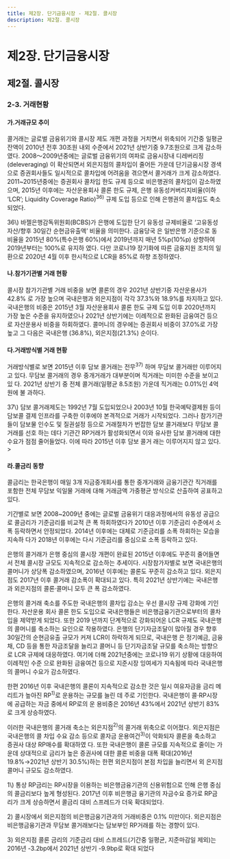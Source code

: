 ```yaml
---
title: 제2장. 단기금융시장 - 제2절. 콜시장
description: 제2절. 콜시장
---
```


# 제2장. 단기금융시장

## 제2절. 콜시장

### 2-3. 거래현황

#### 가.거래규모 추이

콜거래는 글로벌 금융위기와 콜시장 제도 개편 과정을 거치면서 위축되어 기간중 일평균 
잔액이 2010년 전후 30조원 내외 수준에서 2021년 상반기중 9.7조원으로 크게 감소하였다. 
2008〜2009년중에는 글로벌 금융위기의 여파로 금융시장내 디레버리징(deleveraging)
이 확산되면서 외은지점의 콜차입이 줄어든 가운데 단기금융시장 경색으로 증권회사들도 
일시적으로 콜차입에 어려움을 겪으면서 콜거래가 크게 감소하였다. 2011~2015년중에는 
증권회사 콜차입 한도 규제 등으로 비은행권의 콜차입이 감소하였으며, 2015년 이후에는 
자산운용회사 콜론 한도 규제, 은행 유동성커버리지비율(이하 ‘LCR’; Liquidity Coverage 
Ratio)$^{36)}$  규제 도입 등으로 인해 은행권의 콜차입도 축소되었다.

<GCenterImg src ="/fm/2-2.png" caption="그림2-2. 차입기관별 콜거래 규모"/>

<GComment>
36\) 바젤은행감독위원회(BCBS)가 은행에 도입한 단기 유동성 규제비율로 ‘고유동성자산/향후 30일간 순현금유출액’ 비율을 의미한다. 금융당국
은 일반은행 기준으로 동 비율을 2015년 80%(특수은행 60%)에서 2019년까지 매년 5%p(10%p) 상향하여 2019년부터는 100%로 유지하
였다. 다만 코로나19 장기화에 따른 금융지원 조치의 일환으로 2020년 4월 이후 한시적으로 LCR을 85%로 하향 조정하였다. 
</GComment>

#### 나.참가기관별 거래 현황

콜시장 참가기관별 거래 비중을 보면 콜론의 경우 2021년 상반기중 자산운용사가 42.8%
로 가장 높으며 국내은행과 외은지점이 각각 37.3%와 18.9%를 차지하고 있다. 국내은행의 
비중은 2015년 3월 자산운용회사 콜론 한도 규제 도입 이후 2020년까지 가장 높은 수준을 
유지하였으나 2021년 상반기에는 이례적으로 완화된 금융여건 등으로 자산운용사 비중을 
하회하였다. 콜머니의 경우에는 증권회사 비중이 37.0%로 가장 높고 그 다음은 국내은행
(36.8%), 외은지점(21.3%) 순이다.

<GCenterImg src ="/fm/t2-5.png" caption="표2-5. 콜시장 참가기관별 콜거래 규모 및 비중"/>

#### 다.거래방식별 거래 현황

거래방식별로 보면 2015년 이후 담보 콜거래는 전무$^{37)}$ 하며 무담보 콜거래만 이루어지
고 있다. 무담보 콜거래의 경우 중개거래가 대부분이며 직거래는 미미한 수준을 보이고 있
다. 2021년 상반기 중 전체 콜거래(일평균 8.5조원) 가운데 직거래는 0.01%인 4억원에 불
과하다.

<GCenterImg src ="/fm/t2-6.png" caption="표2-6. 거래방식별 무담보 콜거래 규모"/>

<GComment>
37\) 담보 콜거래제도는 1992년 7월 도입되었으나 2003년 10월 한국예탁결제원 등이 담보콜 결제 인프라를 구축한 이후에야 본격적으로 
거래가 시작되었다. 그러나 참가기관들이 담보물 인수도 및 질권설정 등으로 거래절차가 번잡한 담보 콜거래보다 무담보 콜거래를 선호
하는 데다 기관간 RP거래가 활성화되면서 이와 유사한 담보 콜거래에 대한 수요가 점점 줄어들었다. 이에 따라 2015년 이후 담보 콜거
래는 이루어지지 않고 있다.
> <GCenterImg src ="/fm/37).png" caption="담보 쿨거래 규모"/>

</GComment>

#### 라.콜금리 동향

콜금리는 한국은행이 매일 3개 자금중개회사를 통한 중개거래와 금융기관간 직거래를 
포함한 전체 무담보 익일물 거래에 대해 거래금액 가중평균 방식으로 산출하여 공표하고 
있다. 

기간별로 보면 2008~2009년 중에는 글로벌 금융위기 대응과정에서의 유동성 공급으로 
콜금리가 기준금리를 비교적 큰 폭 하회하였다가 2010년 이후 기준금리 수준에서 소폭 등락하면서 안정되었다. 2014년 이후에는 대체로 기준금리를 소폭 하회하는 모습을 지속하
다가 2018년 이후에는 다시 기준금리를 중심으로 소폭 등락하고 있다.

<GCenterImg src ="/fm/2-5.png" caption="그림2-5.콜금리 추이"/>

<Card title ="[참고2-1] 은행의 콜거래 축소 배경">
 

은행의 콜거래가 은행 중심의 콜시장 개편이 완료된 2015년 이후에도 꾸준히 줄어들면서 전체 콜시장
규모도 지속적으로 감소하는 추세이다. 시장참가자별로 보면 국내은행의 콜머니가 상당폭 감소하였으며,
2016년 이후에는 콜론도 꾸준히 감소하고 있다. 외은지점도 2017년 이후 콜거래 감소폭이 확대되고 있다.
특히 2021년 상반기에는 국내은행과 외은지점의 콜론·콜머니 모두 큰 폭 감소하였다.

<GCenterImg src ="/fm/t2-4.png" caption="표2-4.은행 콜거래 증감액"/>

은행의 콜거래 축소를 주도한 국내은행의 콜차입 감소는 우선 콜시장 규제 강화에 기인한다. 자산운용
회사 콜론 한도 도입으로 국내은행들은 비은행금융기관으로부터의 콜차입을 제약받게 되었다. 또한 2019
년까지 단계적으로 강화되어온 LCR 규제도 국내은행의 콜머니를 축소하는 요인으로 작용하였다. 은행의
단기자금조달이 많아질 경우 향후 30일간의 순현금유출 규모가 커져 LCR이 하락하게 되므로, 국내은행
은 정기예금, 금융채, CD 등을 통한 자금조달을 늘리고 콜머니 등 단기자금조달 규모를 축소하는 방향으
로 LCR 규제에 대응하였다. 여기에 더해 2021년중에는 코로나19 위기 상황에 대응하여 이례적인 수준
으로 완화된 금융여건 등으로 지준시장 잉여세가 지속됨에 따라 국내은행의 콜머니 수요가 감소하였다.

한편 2016년 이후 국내은행의 콜론이 지속적으로 감소한 것은 일시 여유자금을 금리 메리트가 높아진 RP$^{1)}$로 운용하는 규모를 늘린 데 주로 기인한다. 국내은행이 콜·RP시장에 공급하는 자금 중에서 RP로의 운
용비중은 2016년 43%에서 2021년 상반기 83%로 크게 상승하였다.

이러한 국내은행의 콜거래 축소는 외은지점$^{2)}$의 콜거래 위축으로 이어졌다. 외은지점은 국내은행의 콜
차입 수요 감소 등으로 콜자금 운용여건$^{3)}$이 악화되자 콜론을 축소하고 증권사 대상 RP매수를 확대하였
다. 또한 국내은행이 콜론 규모를 지속적으로 줄이는 가운데 상대적으로 금리가 높은 증권사에 대한 콜론
비중을 대폭 확대(2016년 19.8%→2021년 상반기 30.5%)하는 한편 외은지점이 본점 차입을 늘리면서 외
은지점 콜머니 규모도 감소하였다.

<G2Col>
<div>
  <GCenterImg src ="/fm/2-3.png" caption="그림2-3.국내은행의 콜·RP 운용규모"/>
</div>
<div>
  <GCenterImg src ="/fm/2-4.png" caption="그림2-4.국내은행의 업권별 콜론 비중"/>
</div>
</G2Col>

<GComment>
1\) 통상 RP금리는 RP시장을 이용하는 비은행금융기관의 신용위험으로 인해 은행 중심의 콜금리보다 높게 형성된다. 2017년 이후 비은행금
융기관의 자금수요 증가로 RP금리가 크게 상승하면서 콜금리 대비 스프레드가 더욱 확대되었다.

2\) 콜시장에서 외은지점의 비은행금융기관과의 거래비중은 0.1% 미만이다. 외은지점은 비은행금융기관과 무담보 콜거래보다는 담보부인
RP거래를 하는 경향이 있다.

3\) 외은지점 콜론 금리의 기준금리 대비 스프레드(기간중 일평균, 지준마감일 제외)는 2016년 -3.2bp에서 2021년 상반기 -9.9bp로 확대
되었다
</GComment>

</Card> 